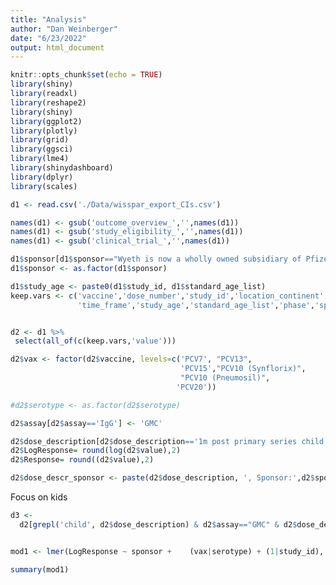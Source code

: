 ```yaml
---
title: "Analysis"
author: "Dan Weinberger"
date: "6/23/2022"
output: html_document
---
```


```r
knitr::opts_chunk$set(echo = TRUE)
library(shiny)
library(readxl)
library(reshape2)
library(shiny)
library(ggplot2)
library(plotly)
library(grid)
library(ggsci)
library(lme4)
library(shinydashboard)
library(dplyr)
library(scales)
```


```r
d1 <- read.csv('./Data/wisspar_export_CIs.csv')

names(d1) <- gsub('outcome_overview_','',names(d1))
names(d1) <- gsub('study_eligibility_','',names(d1))
names(d1) <- gsub('clinical_trial_','',names(d1))

d1$sponsor[d1$sponsor=="Wyeth is now a wholly owned subsidiary of Pfizer"] <- "Pfizer"
d1$sponsor <- as.factor(d1$sponsor)

d1$study_age <- paste0(d1$study_id, d1$standard_age_list)
keep.vars <- c('vaccine','dose_number','study_id','location_continent',
               'time_frame','study_age','standard_age_list','phase','sponsor','assay','serotype','time_frame_weeks', 'dose_description','schedule','upper_limit','lower_limit')


d2 <- d1 %>% 
 select(all_of(c(keep.vars,'value')))

d2$vax <- factor(d2$vaccine, levels=c('PCV7', "PCV13",
                                      'PCV15',"PCV10 (Synflorix)",
                                      "PCV10 (Pneumosil)",
                                     'PCV20'))

#d2$serotype <- as.factor(d2$serotype)

d2$assay[d2$assay=='IgG'] <- 'GMC'

d2$dose_description[d2$dose_description=='1m post primary series child'] <- '1m post primary child' 
d2$LogResponse= round(log(d2$value),2)
d2$Response= round((d2$value),2)

d2$dose_descr_sponsor <- paste(d2$dose_description, ', Sponsor:',d2$sponsor)

```

Focus on kids
```r
d3 <- 
  d2[grepl('child', d2$dose_description) & d2$assay=="GMC" & d2$dose_description=='1m post primary child',]


mod1 <- lmer(LogResponse ~ sponsor +    (vax|serotype) + (1|study_id), data=d3)

summary(mod1)
```


